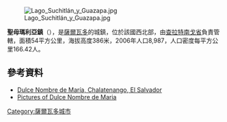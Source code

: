 [[Image:Lago_Suchitlán_y_Guazapa.jpg|right]]

'''聖母瑪利亞鎮'''（{{lang-es|Dulce Nombre de María}}），是[[薩爾瓦多|薩爾瓦多]]的城鎮，位於該國西北部，由[[查拉特南戈省|查拉特南戈省]]負責管轄，面積54平方公里，海拔高度386米，2006年人口8,987，人口密度每平方公里166.42人。

{{Coord|14|9|N|89|1|W|display=title}}

==參考資料==
*[http://www.chalatenangosv.com/dulce-nombre-de-maria Dulce Nombre de María, Chalatenango, El Salvador]
*[http://www.fotopaises.com/Autor/Fotos/3190.html Pictures of Dulce Nombre de Maria]

{{ElSalvador-geo-stub}}
[[Category:薩爾瓦多城市|Category:薩爾瓦多城市]]